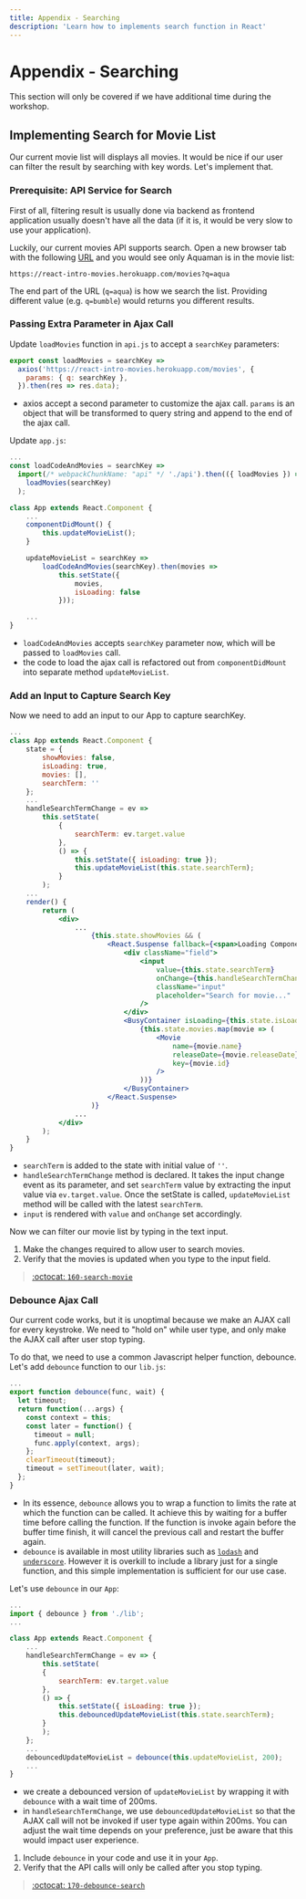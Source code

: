 ```yaml
---
title: Appendix - Searching
description: 'Learn how to implements search function in React'
---
```


# Appendix - Searching

This section will only be covered if we have additional time during the workshop.

## Implementing Search for Movie List

Our current movie list will displays all movies. It would be nice if our user can filter the result by searching with key words. Let's implement that.

### Prerequisite: API Service for Search

First of all, filtering result is usually done via backend as frontend application usually doesn't have all the data (if it is, it would be very slow to use your application).

Luckily, our current movies API supports search. Open a new browser tab with the following [URL](https://react-intro-movies.herokuapp.com/movies?q=aqua) and you would see only Aquaman is in the movie list:

```
https://react-intro-movies.herokuapp.com/movies?q=aqua
```

The end part of the URL (`q=aqua`) is how we search the list. Providing different value (e.g. `q=bumble`) would returns you different results.

### Passing Extra Parameter in Ajax Call

Update `loadMovies` function in `api.js` to accept a `searchKey` parameters:

```javascript
export const loadMovies = searchKey =>
  axios('https://react-intro-movies.herokuapp.com/movies', {
    params: { q: searchKey },
  }).then(res => res.data);
```

- axios accept a second parameter to customize the ajax call. `params` is an object that will be transformed to query string and append to the end of the ajax call.

Update `app.js`:

```jsx
...
const loadCodeAndMovies = searchKey =>
  import(/* webpackChunkName: "api" */ './api').then(({ loadMovies }) =>
    loadMovies(searchKey)
  );

class App extends React.Component {
    ...
    componentDidMount() {
        this.updateMovieList();
    }

    updateMovieList = searchKey =>
        loadCodeAndMovies(searchKey).then(movies =>
            this.setState({
                movies,
                isLoading: false
            }));

    ...
}
```

- `loadCodeAndMovies` accepts `searchKey` parameter now, which will be passed to `loadMovies` call.
- the code to load the ajax call is refactored out from `componentDidMount` into separate method `updateMovieList`.

### Add an Input to Capture Search Key

Now we need to add an input to our App to capture searchKey.

```jsx
...
class App extends React.Component {
    state = {
        showMovies: false,
        isLoading: true,
        movies: [],
        searchTerm: ''
    };
    ...
    handleSearchTermChange = ev =>
        this.setState(
            {
                searchTerm: ev.target.value
            },
            () => {
                this.setState({ isLoading: true });
                this.updateMovieList(this.state.searchTerm);
            }
        );
    ...
    render() {
        return (
            <div>
                ...
                    {this.state.showMovies && (
                        <React.Suspense fallback={<span>Loading Component...</span>}>
                            <div className="field">
                                <input
                                    value={this.state.searchTerm}
                                    onChange={this.handleSearchTermChange}
                                    className="input"
                                    placeholder="Search for movie..."
                                />
                            </div>
                            <BusyContainer isLoading={this.state.isLoading}>
                                {this.state.movies.map(movie => (
                                    <Movie
                                        name={movie.name}
                                        releaseDate={movie.releaseDate}
                                        key={movie.id}
                                    />
                                ))}
                            </BusyContainer>
                        </React.Suspense>
                    )}
                ...
            </div>
        );
    }
}
```

- `searchTerm` is added to the state with initial value of `''`.
- `handleSearchTermChange` method is declared. It takes the input change event as its parameter, and set `searchTerm` value by extracting the input value via `ev.target.value`. Once the setState is called, `updateMovieList` method will be called with the latest `searchTerm`.
- `input` is rendered with `value` and `onChange` set accordingly.

Now we can filter our movie list by typing in the text input.

<section class="exercise">

1. Make the changes required to allow user to search movies.
1. Verify that the movies is updated when you type to the input field.

> [:octocat: `160-search-movie`](https://github.com/malcolm-kee/react-movie-app/tree/160-search-movie)

</section>

### Debounce Ajax Call

Our current code works, but it is unoptimal because we make an AJAX call for every keystroke. We need to "hold on" while user type, and only make the AJAX call after user stop typing.

To do that, we need to use a common Javascript helper function, debounce. Let's add `debounce` function to our `lib.js`:

```js
...
export function debounce(func, wait) {
  let timeout;
  return function(...args) {
    const context = this;
    const later = function() {
      timeout = null;
      func.apply(context, args);
    };
    clearTimeout(timeout);
    timeout = setTimeout(later, wait);
  };
}
```

- In its essence, `debounce` allows you to wrap a function to limits the rate at which the function can be called. It achieve this by waiting for a buffer time before calling the function. If the function is invoke again before the buffer time finish, it will cancel the previous call and restart the buffer again.
- `debounce` is available in most utility libraries such as [`lodash`][lodash] and [`underscore`][underscore]. However it is overkill to include a library just for a single function, and this simple implementation is sufficient for our use case.

Let's use `debounce` in our `App`:

```jsx
...
import { debounce } from './lib';
...

class App extends React.Component {
    ...
    handleSearchTermChange = ev => {
        this.setState(
        {
            searchTerm: ev.target.value
        },
        () => {
            this.setState({ isLoading: true });
            this.debouncedUpdateMovieList(this.state.searchTerm);
        }
        );
    };
    ...
    debouncedUpdateMovieList = debounce(this.updateMovieList, 200);
    ...
}
```

- we create a debounced version of `updateMovieList` by wrapping it with `debounce` with a wait time of 200ms.
- in `handleSearchTermChange`, we use `debouncedUpdateMovieList` so that the AJAX call will not be invoked if user type again within 200ms. You can adjust the wait time depends on your preference, just be aware that this would impact user experience.

<section class="exercise">

1. Include `debounce` in your code and use it in your `App`.
1. Verify that the API calls will only be called after you stop typing.

> [:octocat: `170-debounce-search`](https://github.com/malcolm-kee/react-movie-app/tree/170-debounce-search)

</section>

[lodash]: https://lodash.com/
[underscore]: https://underscorejs.org/
